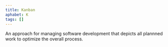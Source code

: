 ```yaml
---
title: Kanban
aphabet: K 
tags: []
---
```


An approach for managing software development that depicts all plannned work to optimize the overall process.
